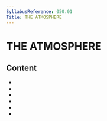 ```yaml
---
SyllabusReference: 050.01
Title: THE ATMOSPHERE
---
```


# THE ATMOSPHERE

## Content

- <Link href="050.01.01" />
- <Link href="050.01.02" />
- <Link href="050.01.03" />
- <Link href="050.01.04" />
- <Link href="050.01.05" />
- <Link href="050.01.06" />
